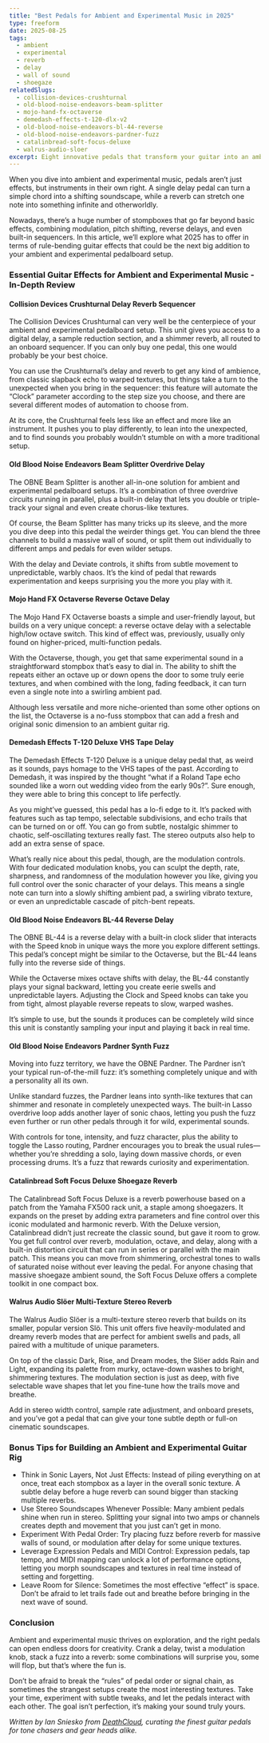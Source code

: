 ```yaml
---
title: "Best Pedals for Ambient and Experimental Music in 2025"
type: freeform
date: 2025-08-25
tags:
  - ambient
  - experimental
  - reverb
  - delay
  - wall of sound
  - shoegaze
relatedSlugs:
  - collision-devices-crushturnal
  - old-blood-noise-endeavors-beam-splitter
  - mojo-hand-fx-octaverse
  - demedash-effects-t-120-dlx-v2
  - old-blood-noise-endeavors-bl-44-reverse
  - old-blood-noise-endeavors-pardner-fuzz
  - catalinbread-soft-focus-deluxe
  - walrus-audio-sloer
excerpt: Eight innovative pedals that transform your guitar into an ambient and experimental soundscape machine. From reverse delays and octave shifters to modulated reverbs and synth-like fuzzes, these effects push creative boundaries in 2025.
---
```



When you dive into ambient and experimental music, pedals aren’t just effects, but instruments in their own right. A single delay pedal can turn a simple chord into a shifting soundscape, while a reverb can stretch one note into something infinite and otherworldly.

Nowadays, there’s a huge number of stompboxes that go far beyond basic effects, combining modulation, pitch shifting, reverse delays, and even built-in sequencers. In this article, we’ll explore what 2025 has to offer in terms of rule-bending guitar effects that could be the next big addition to your ambient and experimental pedalboard setup.

### Essential Guitar Effects for Ambient and Experimental Music - In-Depth Review

#### Collision Devices Crushturnal Delay Reverb Sequencer

<DemoWidget presetSlug="collision-devices-crushturnal" />

The Collision Devices Crushturnal can very well be the centerpiece of your ambient and experimental pedalboard setup. This unit gives you access to a digital delay, a sample reduction section, and a shimmer reverb, all routed to an onboard sequencer. If you can only buy one pedal, this one would probably be your best choice.

You can use the Crushturnal’s delay and reverb to get any kind of ambience, from classic slapback echo to warped textures, but things take a turn to the unexpected when you bring in the sequencer: this feature will automate the “Clock” parameter according to the step size you choose, and there are several different modes of automation to choose from.

At its core, the Crushturnal feels less like an effect and more like an instrument. It pushes you to play differently, to lean into the unexpected, and to find sounds you probably wouldn’t stumble on with a more traditional setup.

<PartnerLinks slug="collision-devices-crushturnal" />

#### Old Blood Noise Endeavors Beam Splitter Overdrive Delay

<DemoWidget presetSlug="old-blood-noise-endeavors-beam-splitter" />

The OBNE Beam Splitter is another all-in-one solution for ambient and experimental pedalboard setups. It’s a combination of three overdrive circuits running in parallel, plus a built-in delay that lets you double or triple-track your signal and even create chorus-like textures.

Of course, the Beam Splitter has many tricks up its sleeve, and the more you dive deep into this pedal the weirder things get. You can blend the three channels to build a massive wall of sound, or split them out individually to different amps and pedals for even wilder setups.

With the delay and Deviate controls, it shifts from subtle movement to unpredictable, warbly chaos. It’s the kind of pedal that rewards experimentation and keeps surprising you the more you play with it.

<PartnerLinks slug="old-blood-noise-endeavors-beam-splitter" />

#### Mojo Hand FX Octaverse Reverse Octave Delay

<DemoWidget presetSlug="mojo-hand-fx-octaverse" />

The Mojo Hand FX Octaverse boasts a simple and user-friendly layout, but builds on a very unique concept: a reverse octave delay with a selectable high/low octave switch. This kind of effect was, previously, usually only found on higher-priced, multi-function pedals.

With the Octaverse, though, you get that same experimental sound in a straightforward stompbox that’s easy to dial in. The ability to shift the repeats either an octave up or down opens the door to some truly eerie textures, and when combined with the long, fading feedback, it can turn even a single note into a swirling ambient pad.

Although less versatile and more niche-oriented than some other options on the list, the Octaverse is a no-fuss stompbox that can add a fresh and original sonic dimension to an ambient guitar rig.

<PartnerLinks slug="mojo-hand-fx-octaverse" />

#### Demedash Effects T-120 Deluxe VHS Tape Delay

<DemoWidget presetSlug="demedash-effects-t-120-dlx-v2" />

The Demedash Effects T-120 Deluxe is a unique delay pedal that, as weird as it sounds, pays homage to the VHS tapes of the past. According to Demedash, it was inspired by the thought “what if a Roland Tape echo sounded like a worn out wedding video from the early 90s?”. Sure enough, they were able to bring this
concept to life perfectly.

As you might’ve guessed, this pedal has a lo-fi edge to it. It’s packed with features such as tap tempo, selectable subdivisions, and echo trails that can be turned on or off. You can go from subtle, nostalgic shimmer to chaotic, self-oscillating textures really fast. The stereo outputs also help to add an extra sense of space.

What’s really nice about this pedal, though, are the modulation controls. With four dedicated modulation knobs, you can sculpt the depth, rate, sharpness, and randomness of the modulation however you like, giving you full control over the sonic character of your delays. This means a single note can turn into a slowly shifting ambient pad, a swirling vibrato texture, or even an unpredictable cascade of pitch-bent repeats.

<PartnerLinks slug="demedash-effects-t-120-dlx-v2" />

#### Old Blood Noise Endeavors BL-44 Reverse Delay

<DemoWidget presetSlug="old-blood-noise-endeavors-bl-44-reverse" />

The OBNE BL-44 is a reverse delay with a built-in clock slider that interacts with the Speed knob in unique ways the more you explore different settings. This pedal’s concept might be similar to the Octaverse, but the BL-44 leans fully into the reverse side of things.

While the Octaverse mixes octave shifts with delay, the BL-44 constantly plays your signal backward, letting you create eerie swells and unpredictable layers. Adjusting the Clock and Speed knobs can take you from tight, almost playable reverse repeats to slow, warped washes.

It’s simple to use, but the sounds it produces can be completely wild since this unit is constantly sampling your input and playing it back in real time.

<PartnerLinks slug="old-blood-noise-endeavors-bl-44-reverse" />

#### Old Blood Noise Endeavors Pardner Synth Fuzz

<DemoWidget presetSlug="old-blood-noise-endeavors-pardner-fuzz" />

Moving into fuzz territory, we have the OBNE Pardner. The Pardner isn’t your typical run-of-the-mill fuzz: it’s something completely unique and with a personality all its own.

Unlike standard fuzzes, the Pardner leans into synth-like textures that can shimmer and resonate in completely unexpected ways. The built-in Lasso overdrive loop adds another layer of sonic chaos, letting you push the fuzz even further or run other pedals through it for wild, experimental sounds.

With controls for tone, intensity, and fuzz character, plus the ability to toggle the Lasso routing, Pardner encourages you to break the usual rules—whether you’re shredding a solo, laying down massive chords, or even processing drums. It’s a fuzz that rewards curiosity and experimentation.

<PartnerLinks slug="old-blood-noise-endeavors-pardner-fuzz" />

#### Catalinbread Soft Focus Deluxe Shoegaze Reverb

<DemoWidget presetSlug="catalinbread-soft-focus-deluxe" />

The Catalinbread Soft Focus Deluxe is a reverb powerhouse based on a patch from the Yamaha FX500 rack unit, a staple among shoegazers. It expands on the preset by adding extra parameters and fine control over this iconic modulated and harmonic reverb.
With the Deluxe version, Catalinbread didn’t just recreate the classic sound, but gave it room to grow. You get full control over reverb, modulation, octave, and delay, along with a built-in distortion circuit that can run in series or parallel with the main patch.
This means you can move from shimmering, orchestral tones to walls of saturated noise without ever leaving the pedal. For anyone chasing that massive shoegaze ambient sound, the Soft Focus Deluxe offers a complete toolkit in one compact box.

<PartnerLinks slug="catalinbread-soft-focus-deluxe" />

#### Walrus Audio Slöer Multi-Texture Stereo Reverb

<DemoWidget presetSlug="walrus-audio-sloer" />

The Walrus Audio Slöer is a multi-texture stereo reverb that builds on its smaller, popular version Slö. This unit offers five heavily-modulated and dreamy reverb modes that are perfect for ambient swells and pads, all paired with a multitude of unique parameters.

On top of the classic Dark, Rise, and Dream modes, the Slöer adds Rain and Light, expanding its palette from murky, octave-down washes to bright, shimmering textures. The modulation section is just as deep, with five selectable wave shapes that let you fine-tune how the trails move and breathe.

Add in stereo width control, sample rate adjustment, and onboard presets, and you’ve got a pedal that can give your tone subtle depth or full-on cinematic soundscapes.

<PartnerLinks slug="walrus-audio-sloer" />

### Bonus Tips for Building an Ambient and Experimental Guitar Rig

- Think in Sonic Layers, Not Just Effects: Instead of piling everything on at once, treat each stompbox as a layer in the overall sonic texture. A subtle delay before a huge reverb can sound bigger than stacking multiple reverbs.
- Use Stereo Soundscapes Whenever Possible: Many ambient pedals shine when run in stereo. Splitting your signal into two amps or channels creates depth and movement that you just can’t get in mono.
- Experiment With Pedal Order: Try placing fuzz before reverb for massive walls of sound, or modulation after delay for some unique textures.
- Leverage Expression Pedals and MIDI Control: Expression pedals, tap tempo, and MIDI mapping can unlock a lot of performance options, letting you morph soundscapes and textures in real time instead of setting and forgetting.
- Leave Room for Silence: Sometimes the most effective “effect” is space. Don’t be afraid to let trails fade out and breathe before bringing in the next wave of sound.

### Conclusion

Ambient and experimental music thrives on exploration, and the right pedals can open endless doors for creativity. Crank a delay, twist a modulation knob, stack a fuzz into a reverb: some combinations will surprise you, some will flop, but that’s where the fun is.

Don’t be afraid to break the “rules” of pedal order or signal chain, as sometimes the strangest setups create the most interesting textures. Take your time, experiment with subtle tweaks, and let the pedals interact with each other. The goal isn’t perfection, it’s making your sound truly yours.

_Written by Ian Sniesko from [DeathCloud](http://deathcloud.com), curating the finest guitar pedals for tone chasers and gear heads alike._
